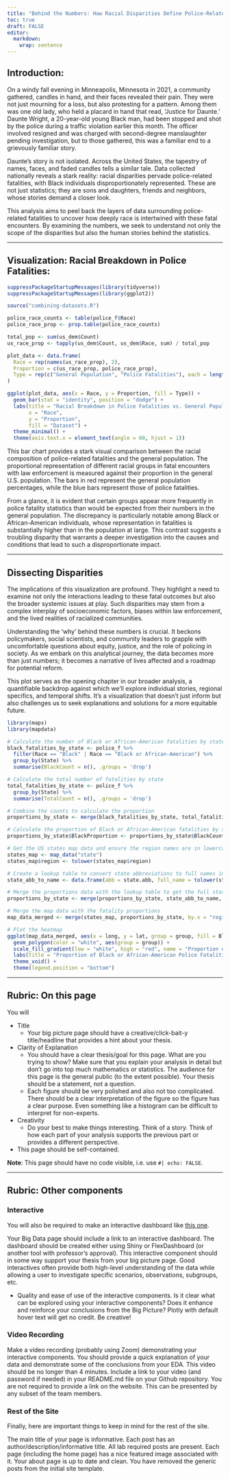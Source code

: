 ```yaml
---
title: "Behind the Numbers: How Racial Disparities Define Police-Related Fatalities"
toc: true
draft: FALSE
editor: 
  markdown: 
    wrap: sentence
---
```


## Introduction:

On a windy fall evening in Minneapolis, Minnesota in 2021, a community gathered, candles in hand, and their faces revealed their pain.
They were not just mourning for a loss, but also protesting for a pattern.
Among them was one old lady, who held a placard in hand that read, 'Justice for Daunte.' Daunte Wright, a 20-year-old young Black man, had been stopped and shot by the police during a traffic violation earlier this month.
The officer involved resigned and was charged with second-degree manslaughter pending investigation, but to those gathered, this was a familiar end to a grievously familiar story.

Daunte's story is not isolated.
Across the United States, the tapestry of names, faces, and faded candles tells a similar tale.
Data collected nationally reveals a stark reality: racial disparities pervade police-related fatalities, with Black individuals disproportionately represented.
These are not just statistics; they are sons and daughters, friends and neighbors, whose stories demand a closer look.

This analysis aims to peel back the layers of data surrounding police-related fatalities to uncover how deeply race is intertwined with these fatal encounters.
By examining the numbers, we seek to understand not only the scope of the disparities but also the human stories behind the statistics.

------------------------------------------------------------------------

## Visualization: Racial Breakdown in Police Fatalities:

```r
suppressPackageStartupMessages(library(tidyverse))
suppressPackageStartupMessages(library(ggplot2))

source("combining-datasets.R")

police_race_counts <- table(police_f$Race)
police_race_prop <- prop.table(police_race_counts)

total_pop <- sum(us_dem$Count)
us_race_prop <- tapply(us_dem$Count, us_dem$Race, sum) / total_pop

plot_data <- data.frame(
  Race = rep(names(us_race_prop), 2),
  Proportion = c(us_race_prop, police_race_prop),
  Type = rep(c("General Population", "Police Fatalities"), each = length(us_race_prop))
)

ggplot(plot_data, aes(x = Race, y = Proportion, fill = Type)) +
  geom_bar(stat = "identity", position = "dodge") +
  labs(title = "Racial Breakdown in Police Fatalities vs. General Population",
       x = "Race",
       y = "Proportion",
       fill = "Dataset") +
  theme_minimal() +
  theme(axis.text.x = element_text(angle = 60, hjust = 1))
```

This bar chart provides a stark visual comparison between the racial composition of police-related fatalities and the general population. The proportional representation of different racial groups in fatal encounters with law enforcement is measured against their proportion in the general U.S. population. The bars in red represent the general population percentages, while the blue bars represent those of police fatalities.

From a glance, it is evident that certain groups appear more frequently in police fatality statistics than would be expected from their numbers in the general population. The discrepancy is particularly notable among Black or African-American individuals, whose representation in fatalities is substantially higher than in the population at large. This contrast suggests a troubling disparity that warrants a deeper investigation into the causes and conditions that lead to such a disproportionate impact. 

------------------------------------------------------------------------

## Dissecting Disparities

The implications of this visualization are profound. They highlight a need to examine not only the interactions leading to these fatal outcomes but also the broader systemic issues at play. Such disparities may stem from a complex interplay of socioeconomic factors, biases within law enforcement, and the lived realities of racialized communities.

Understanding the 'why' behind these numbers is crucial. It beckons policymakers, social scientists, and community leaders to grapple with uncomfortable questions about equity, justice, and the role of policing in society. As we embark on this analytical journey, the data becomes more than just numbers; it becomes a narrative of lives affected and a roadmap for potential reform.

This plot serves as the opening chapter in our broader analysis, a quantifiable backdrop against which we'll explore individual stories, regional specifics, and temporal shifts. It's a visualization that doesn't just inform but also challenges us to seek explanations and solutions for a more equitable future.

```r
library(maps)
library(mapdata)

# Calculate the number of Black or African-American fatalities by state
black_fatalities_by_state <- police_f %>%
  filter(Race == "Black" | Race == "Black or African-American") %>%
  group_by(State) %>%
  summarise(BlackCount = n(), .groups = 'drop')

# Calculate the total number of fatalities by state
total_fatalities_by_state <- police_f %>%
  group_by(State) %>%
  summarise(TotalCount = n(), .groups = 'drop')

# Combine the counts to calculate the proportion
proportions_by_state <- merge(black_fatalities_by_state, total_fatalities_by_state, by = "State")

# Calculate the proportion of Black or African-American fatalities by state
proportions_by_state$BlackProportion <- proportions_by_state$BlackCount / proportions_by_state$TotalCount

# Get the US states map data and ensure the region names are in lowercase
states_map <- map_data("state")
states_map$region <- tolower(states_map$region)

# Create a lookup table to convert state abbreviations to full names in lowercase
state_abb_to_name <- data.frame(abb = state.abb, full_name = tolower(state.name))

# Merge the proportions data with the lookup table to get the full state names
proportions_by_state <- merge(proportions_by_state, state_abb_to_name, by.x = "State", by.y = "abb")

# Merge the map data with the fatality proportions
map_data_merged <- merge(states_map, proportions_by_state, by.x = "region", by.y = "full_name", all.x = TRUE)

# Plot the heatmap
ggplot(map_data_merged, aes(x = long, y = lat, group = group, fill = BlackProportion)) +
  geom_polygon(color = "white", aes(group = group)) +
  scale_fill_gradient(low = "white", high = "red", name = "Proportion of Fatalities") +
  labs(title = "Proportion of Black or African-American Police Fatalities by State") +
  theme_void() +
  theme(legend.position = "bottom")

```

------------------------------------------------------------------------

## Rubric: On this page

You will

-   Title
    -   Your big picture page should have a creative/click-bait-y title/headline that provides a hint about your thesis.
-   Clarity of Explanation
    -   You should have a clear thesis/goal for this page. What are you trying to show? Make sure that you explain your analysis in detail but don't go into top much mathematics or statistics. The audience for this page is the general public (to the extent possible). Your thesis should be a statement, not a question.
    -   Each figure should be very polished and also not too complicated. There should be a clear interpretation of the figure so the figure has a clear purpose. Even something like a histogram can be difficult to interpret for non-experts.
-   Creativity
    -   Do your best to make things interesting. Think of a story. Think of how each part of your analysis supports the previous part or provides a different perspective.
-   This page should be self-contained.

**Note**: This page should have no code visible, i.e. use `#| echo: FALSE`.

------------------------------------------------------------------------

## Rubric: Other components

### Interactive

You will also be required to make an interactive dashboard like [this one](/flex/flex.html).

Your Big Data page should include a link to an interactive dashboard.
The dashboard should be created either using Shiny or FlexDashboard (or another tool with professor's approval).
This interactive component should in some way support your thesis from your big picture page.
Good interactives often provide both high-level understanding of the data while allowing a user to investigate specific scenarios, observations, subgroups, etc.

-   Quality and ease of use of the interactive components. Is it clear what can be explored using your interactive components? Does it enhance and reinforce your conclusions from the Big Picture? Plotly with default hover text will get no credit. Be creative!

### Video Recording

Make a video recording (probably using Zoom) demonstrating your interactive components.
You should provide a quick explanation of your data and demonstrate some of the conclusions from your EDA.
This video should be no longer than 4 minutes.
Include a link to your video (and password if needed) in your README.md file on your Github repository.
You are not required to provide a link on the website.
This can be presented by any subset of the team members.

### Rest of the Site

Finally, here are important things to keep in mind for the rest of the site.

The main title of your page is informative.
Each post has an author/description/informative title.
All lab required posts are present.
Each page (including the home page) has a nice featured image associated with it.
Your about page is up to date and clean.
You have removed the generic posts from the initial site template.
